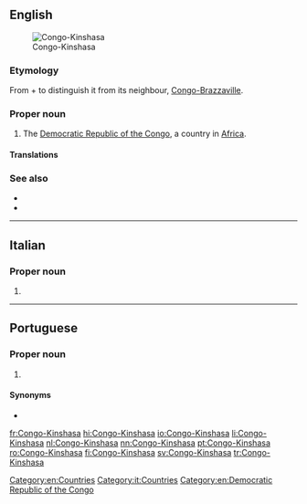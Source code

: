 {{also|Congo Kinshasa}}
==English==
[[File:Democratic Republic of the Congo (orthographic projection).svg|thumb|Congo-Kinshasa]]

===Etymology===
From {{m|en|Congo}} + {{m|en|Kinshasa}} to distinguish it from its neighbour, [[Congo-Brazzaville]].

===Proper noun===
{{en-proper noun}}

# The [[Democratic Republic of the Congo]], a country in [[Africa]].

====Translations====
{{trans-see|Congo}}

===See also===
* {{l|en|Congo-Brazzaville}}
* {{pedia}}

[[Category:en:Countries]]

----

==Italian==

===Proper noun===
{{it-proper noun}}

# {{l|en|Congo-Kinshasa}}

[[Category:it:Countries]]
[[Category:en:Democratic Republic of the Congo]]

----

==Portuguese==

===Proper noun===
{{pt-proper noun|m|head=[[Congo]]-[[Kinshasa]]}}

# {{place|pt|country|in central|continent/Africa|t1=Congo}}

====Synonyms====
* {{l|pt|República Democrática do Congo}}

[[fr:Congo-Kinshasa]]
[[hi:Congo-Kinshasa]]
[[io:Congo-Kinshasa]]
[[li:Congo-Kinshasa]]
[[nl:Congo-Kinshasa]]
[[nn:Congo-Kinshasa]]
[[pt:Congo-Kinshasa]]
[[ro:Congo-Kinshasa]]
[[fi:Congo-Kinshasa]]
[[sv:Congo-Kinshasa]]
[[tr:Congo-Kinshasa]]